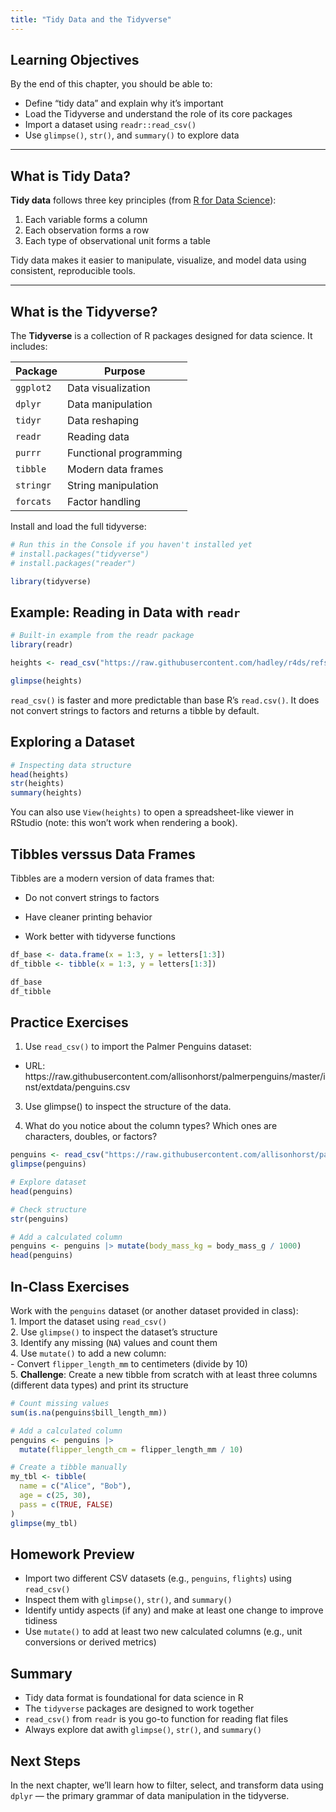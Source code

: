 ```yaml
---
title: "Tidy Data and the Tidyverse"
---
```


## Learning Objectives

By the end of this chapter, you should be able to:

-   Define “tidy data” and explain why it's important\
-   Load the Tidyverse and understand the role of its core packages\
-   Import a dataset using `readr::read_csv()`\
-   Use `glimpse()`, `str()`, and `summary()` to explore data

------------------------------------------------------------------------

## What is Tidy Data?

**Tidy data** follows three key principles (from [R for Data Science](https://r4ds.hadley.nz/data-tidy.html)):

1.  Each variable forms a column\
2.  Each observation forms a row\
3.  Each type of observational unit forms a table

Tidy data makes it easier to manipulate, visualize, and model data using consistent, reproducible tools.

------------------------------------------------------------------------

## What is the Tidyverse?

The **Tidyverse** is a collection of R packages designed for data science. It includes:

| Package   | Purpose                |
|-----------|------------------------|
| `ggplot2` | Data visualization     |
| `dplyr`   | Data manipulation      |
| `tidyr`   | Data reshaping         |
| `readr`   | Reading data           |
| `purrr`   | Functional programming |
| `tibble`  | Modern data frames     |
| `stringr` | String manipulation    |
| `forcats` | Factor handling        |

Install and load the full tidyverse:

```r
# Run this in the Console if you haven't installed yet
# install.packages("tidyverse")
# install.packages("reader")
```

```r
library(tidyverse)
```

## Example: Reading in Data with `readr`

```r
# Built-in example from the readr package
library(readr)

heights <- read_csv("https://raw.githubusercontent.com/hadley/r4ds/refs/heads/main/data/heights.csv")

glimpse(heights)
```

`read_csv()` is faster and more predictable than base R's `read.csv()`. It does not convert strings to factors and returns a tibble by default.

## Exploring a Dataset

```r
# Inspecting data structure
head(heights)
str(heights)
summary(heights)
```

You can also use `View(heights)` to open a spreadsheet-like viewer in RStudio (note: this won't work when rendering a book).

## Tibbles verssus Data Frames

Tibbles are a modern version of data frames that:

-   Do not convert strings to factors

-   Have cleaner printing behavior

-   Work better with tidyverse functions

```r
df_base <- data.frame(x = 1:3, y = letters[1:3])
df_tibble <- tibble(x = 1:3, y = letters[1:3])

df_base
df_tibble
```

## Practice Exercises

1.  Use `read_csv()` to import the Palmer Penguins dataset:

-   URL: https://raw.githubusercontent.com/allisonhorst/palmerpenguins/master/inst/extdata/penguins.csv

3.  Use glimpse() to inspect the structure of the data.

4.  What do you notice about the column types? Which ones are characters, doubles, or factors?

```r
penguins <- read_csv("https://raw.githubusercontent.com/allisonhorst/palmerpenguins/master/inst/extdata/penguins.csv")
glimpse(penguins)
```

```r
# Explore dataset
head(penguins)

# Check structure
str(penguins)

# Add a calculated column
penguins <- penguins |> mutate(body_mass_kg = body_mass_g / 1000)
head(penguins)
```

## In-Class Exercises

Work with the `penguins` dataset (or another dataset provided in class):\
1. Import the dataset using `read_csv()`\
2. Use `glimpse()` to inspect the dataset's structure\
3. Identify any missing (`NA`) values and count them\
4. Use `mutate()` to add a new column:\
- Convert `flipper_length_mm` to centimeters (divide by 10)\
5. **Challenge**: Create a new tibble from scratch with at least three columns (different data types) and print its structure

```r
# Count missing values
sum(is.na(penguins$bill_length_mm))

# Add a calculated column
penguins <- penguins |> 
  mutate(flipper_length_cm = flipper_length_mm / 10)

# Create a tibble manually
my_tbl <- tibble(
  name = c("Alice", "Bob"),
  age = c(25, 30),
  pass = c(TRUE, FALSE)
)
glimpse(my_tbl)
```

## Homework Preview
- Import two different CSV datasets (e.g., `penguins`, `flights`) using `read_csv()`
- Inspect them with `glimpse()`, `str()`, and `summary()`
- Identify untidy aspects (if any) and make at least one change to improve tidiness
- Use `mutate()` to add at least two new calculated columns (e.g., unit conversions or derived metrics)


## Summary

-   Tidy data format is foundational for data science in R
-   The `tidyverse` packages are designed to work together
-   `read_csv()` from `readr` is you go-to function for reading flat files
-   Always explore dat awith `glimpse()`, `str()`, and `summary()`

## Next Steps

In the next chapter, we’ll learn how to filter, select, and transform data using `dplyr` — the primary grammar of data manipulation in the tidyverse.
